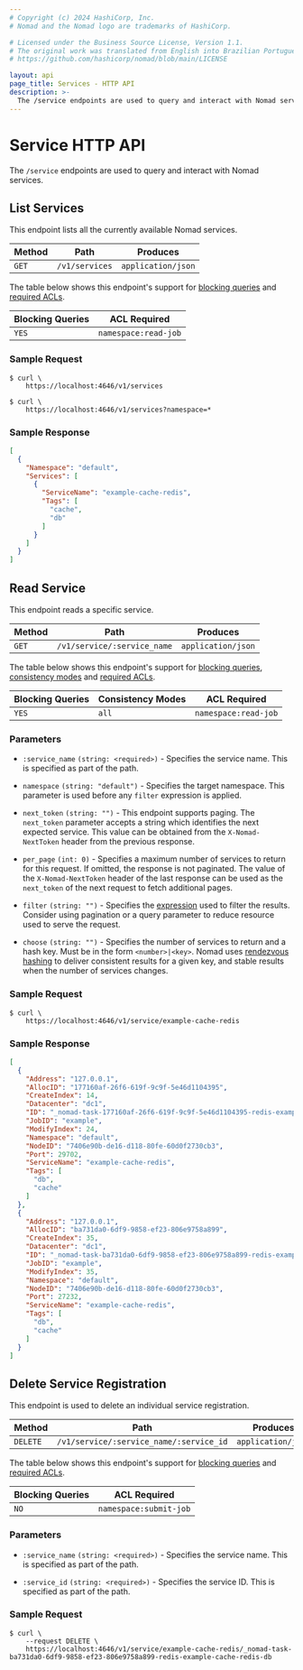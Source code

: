 ```yaml
---
# Copyright (c) 2024 HashiCorp, Inc.
# Nomad and the Nomad logo are trademarks of HashiCorp.

# Licensed under the Business Source License, Version 1.1.
# The original work was translated from English into Brazilian Portuguese.
# https://github.com/hashicorp/nomad/blob/main/LICENSE

layout: api
page_title: Services - HTTP API
description: >-
  The /service endpoints are used to query and interact with Nomad services.
---
```


# Service HTTP API

The `/service` endpoints are used to query and interact with Nomad services.

## List Services

This endpoint lists all the currently available Nomad services.

| Method | Path           | Produces           |
| ------ | -------------- | ------------------ |
| `GET`  | `/v1/services` | `application/json` |

The table below shows this endpoint's support for
[blocking queries](/nomad/api-docs#blocking-queries) and
[required ACLs](/nomad/api-docs#acls).

| Blocking Queries | ACL Required         |
| ---------------- | -------------------- |
| `YES`            | `namespace:read-job` |

### Sample Request

```shell-session
$ curl \
    https://localhost:4646/v1/services
```

```shell-session
$ curl \
    https://localhost:4646/v1/services?namespace=*
```

### Sample Response

```json
[
  {
    "Namespace": "default",
    "Services": [
      {
        "ServiceName": "example-cache-redis",
        "Tags": [
          "cache",
          "db"
        ]
      }
    ]
  }
]
```

## Read Service

This endpoint reads a specific service.

| Method | Path                     | Produces           |
| ------ | ------------------------ | ------------------ |
| `GET`  | `/v1/service/:service_name` | `application/json` |

The table below shows this endpoint's support for
[blocking queries](/nomad/api-docs#blocking-queries), [consistency modes](/nomad/api-docs#consistency-modes) and
[required ACLs](/nomad/api-docs#acls).

| Blocking Queries | Consistency Modes | ACL Required         |
| ---------------- | ----------------- | -------------------- |
| `YES`            | `all`             | `namespace:read-job` |

### Parameters

- `:service_name` `(string: <required>)` - Specifies the service name. This is
  specified as part of the path.

- `namespace` `(string: "default")` - Specifies the target namespace. This
  parameter is used before any `filter` expression is applied.

- `next_token` `(string: "")` - This endpoint supports paging. The `next_token`
  parameter accepts a string which identifies the next expected service. This
  value can be obtained from the `X-Nomad-NextToken` header from the previous
  response.

- `per_page` `(int: 0)` - Specifies a maximum number of services to return for
  this request. If omitted, the response is not paginated. The value of the
  `X-Nomad-NextToken` header of the last response can be used as the `next_token`
  of the next request to fetch additional pages.

- `filter` `(string: "")` - Specifies the [expression](/nomad/api-docs#filtering)
  used to filter the results. Consider using pagination or a query parameter to
  reduce resource used to serve the request.

- `choose` `(string: "")` - Specifies the number of services to return and a hash
  key. Must be in the form `<number>|<key>`. Nomad uses [rendezvous hashing][hash] to deliver
  consistent results for a given key, and stable results when the number of services
  changes.

### Sample Request

```shell-session
$ curl \
    https://localhost:4646/v1/service/example-cache-redis
```

### Sample Response

```json
[
  {
    "Address": "127.0.0.1",
    "AllocID": "177160af-26f6-619f-9c9f-5e46d1104395",
    "CreateIndex": 14,
    "Datacenter": "dc1",
    "ID": "_nomad-task-177160af-26f6-619f-9c9f-5e46d1104395-redis-example-cache-redis-db",
    "JobID": "example",
    "ModifyIndex": 24,
    "Namespace": "default",
    "NodeID": "7406e90b-de16-d118-80fe-60d0f2730cb3",
    "Port": 29702,
    "ServiceName": "example-cache-redis",
    "Tags": [
      "db",
      "cache"
    ]
  },
  {
    "Address": "127.0.0.1",
    "AllocID": "ba731da0-6df9-9858-ef23-806e9758a899",
    "CreateIndex": 35,
    "Datacenter": "dc1",
    "ID": "_nomad-task-ba731da0-6df9-9858-ef23-806e9758a899-redis-example-cache-redis-db",
    "JobID": "example",
    "ModifyIndex": 35,
    "Namespace": "default",
    "NodeID": "7406e90b-de16-d118-80fe-60d0f2730cb3",
    "Port": 27232,
    "ServiceName": "example-cache-redis",
    "Tags": [
      "db",
      "cache"
    ]
  }
]
```

## Delete Service Registration

This endpoint is used to delete an individual service registration.

| Method   | Path                                    | Produces           |
| -------- | --------------------------------------- | ------------------ |
| `DELETE` | `/v1/service/:service_name/:service_id` | `application/json` |

The table below shows this endpoint's support for
[blocking queries](/nomad/api-docs#blocking-queries) and
[required ACLs](/nomad/api-docs#acls).

| Blocking Queries | ACL Required           |
| ---------------- | ---------------------- |
| `NO`             | `namespace:submit-job` |

### Parameters

- `:service_name` `(string: <required>)` - Specifies the service name. This is
  specified as part of the path.

- `:service_id` `(string: <required>)` - Specifies the service ID. This is
  specified as part of the path.

### Sample Request

```shell-session
$ curl \
    --request DELETE \
    https://localhost:4646/v1/service/example-cache-redis/_nomad-task-ba731da0-6df9-9858-ef23-806e9758a899-redis-example-cache-redis-db
```

[hash]: https://en.wikipedia.org/wiki/Rendezvous_hashing
